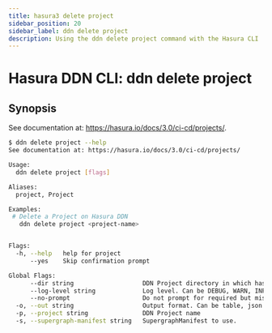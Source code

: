 ```yaml
---
title: hasura3 delete project
sidebar_position: 20
sidebar_label: ddn delete project
description: Using the ddn delete project command with the Hasura CLI
---
```


# Hasura DDN CLI: ddn delete project 

## Synopsis
See documentation at: https://hasura.io/docs/3.0/ci-cd/projects/.

```bash
$ ddn delete project --help
See documentation at: https://hasura.io/docs/3.0/ci-cd/projects/

Usage:
  ddn delete project [flags]

Aliases:
  project, Project

Examples:
 # Delete a Project on Hasura DDN
   ddn delete project <project-name>


Flags:
  -h, --help   help for project
      --yes    Skip confirmation prompt

Global Flags:
      --dir string                   DDN Project directory in which hasura.yaml is present (default ".")
      --log-level string             Log level. Can be DEBUG, WARN, INFO, ERROR, or FATAL. (default "INFO")
      --no-prompt                    Do not prompt for required but missing flags
  -o, --out string                   Output format. Can be table, json or yaml. (default "table")
  -p, --project string               DDN Project name
  -s, --supergraph-manifest string   SupergraphManifest to use.
```

